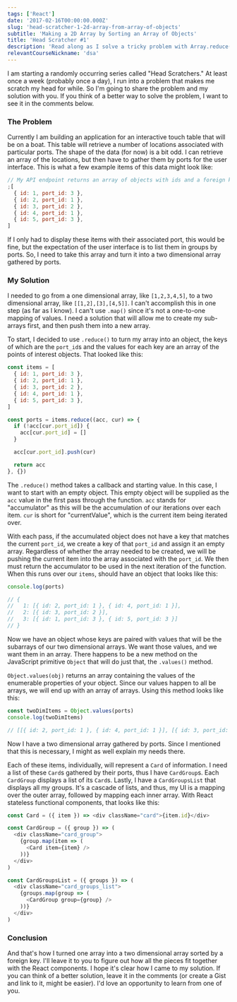 ```yaml
---
tags: ['React']
date: '2017-02-16T00:00:00.000Z'
slug: 'head-scratcher-1-2d-array-from-array-of-objects'
subtitle: 'Making a 2D Array by Sorting an Array of Objects'
title: 'Head Scratcher #1'
description: 'Read along as I solve a tricky problem with Array.reduce()'
relevantCourseNickname: 'dsa'
---
```


I am starting a randomly occurring series called "Head Scratchers." At least once a week (probably once a day), I run into a problem that makes me scratch my head for while. So I'm going to share the problem and my solution with you. If you think of a better way to solve the problem, I want to see it in the comments below.

### The Problem

Currently I am building an application for an interactive touch table that will be on a boat. This table will retrieve a number of locations associated with particular ports. The shape of the data (for now) is a bit odd. I can retrieve an array of the locations, but then have to gather them by ports for the user interface. This is what a few example items of this data might look like:

```javascript
// My API endpoint returns an array of objects with ids and a foreign key to a port
;[
  { id: 1, port_id: 3 },
  { id: 2, port_id: 1 },
  { id: 3, port_id: 2 },
  { id: 4, port_id: 1 },
  { id: 5, port_id: 3 },
]
```

If I only had to display these items with their associated port, this would be fine, but the expectation of the user interface is to list them in groups by ports. So, I need to take this array and turn it into a two dimensional array gathered by ports.

### My Solution

I needed to go from a one dimensional array, like `[1,2,3,4,5]`, to a two dimensional array, like `[[1,2],[3],[4,5]]`. I can't accomplish this in one step (as far as I know). I can't use `.map()` since it's not a one-to-one mapping of values. I need a solution that will allow me to create my sub-arrays first, and then push them into a new array.

To start, I decided to use `.reduce()` to turn my array into an object, the keys of which are the `port_id`s and the values for each key are an array of the points of interest objects. That looked like this:

```javascript
const items = [
  { id: 1, port_id: 3 },
  { id: 2, port_id: 1 },
  { id: 3, port_id: 2 },
  { id: 4, port_id: 1 },
  { id: 5, port_id: 3 },
]

const ports = items.reduce((acc, cur) => {
  if (!acc[cur.port_id]) {
    acc[cur.port_id] = []
  }

  acc[cur.port_id].push(cur)

  return acc
}, {})
```

The `.reduce()` method takes a callback and starting value. In this case, I want to start with an empty object. This empty object will be supplied as the `acc` value in the first pass through the function. `acc` stands for "accumulator" as this will be the accumulation of our iterations over each item. `cur` is short for "currentValue", which is the current item being iterated over.

With each pass, if the accumulated object does not have a key that matches the current `port_id`, we create a key of that `port_id` and assign it an empty array. Regardless of whether the array needed to be created, we will be pushing the current item into the array associated with the `port_id`. We then must return the accumulator to be used in the next iteration of the function. When this runs over our `items`, should have an object that looks like this:

```javascript
console.log(ports)

// {
//   1: [{ id: 2, port_id: 1 }, { id: 4, port_id: 1 }],
//   2: [{ id: 3, port_id: 2 }],
//   3: [{ id: 1, port_id: 3 }, { id: 5, port_id: 3 }]
// }
```

Now we have an object whose keys are paired with values that will be the subarrays of our two dimensional arrays. We want those values, and we want them in an array. There happens to be a new method on the JavaScript primitive `Object` that will do just that, the `.values()` method.

`Object.values(obj)` returns an array containing the values of the enumerable properties of your object. Since our values happen to all be arrays, we will end up with an array of arrays. Using this method looks like this:

```javascript
const twoDimItems = Object.values(ports)
console.log(twoDimItems)

// [[{ id: 2, port_id: 1 }, { id: 4, port_id: 1 }], [{ id: 3, port_id: 2 }], [{ id: 1, port_id: 3 }, { id: 5, port_id: 3 }]]
```

Now I have a two dimensional array gathered by ports. Since I mentioned that this is necessary, I might as well explain my needs there.

Each of these items, individually, will represent a `Card` of information. I need a list of these `Card`s gathered by their ports, thus I have `CardGroup`s. Each `CardGroup` displays a list of its `Card`s. Lastly, I have a `CardGroupsList` that displays all my groups. It's a cascade of lists, and thus, my UI is a mapping over the outer array, followed by mapping each inner array. With React stateless functional components, that looks like this:

```javascript
const Card = ({ item }) => <div className="card">{item.id}</div>

const CardGroup = ({ group }) => (
  <div className="card_group">
    {group.map(item => (
      <Card item={item} />
    ))}
  </div>
)

const CardGroupsList = ({ groups }) => (
  <div className="card_groups_list">
    {groups.map(group => (
      <CardGroup group={group} />
    ))}
  </div>
)
```

### Conclusion

And that's how I turned one array into a two dimensional array sorted by a foreign key. I'll leave it to you to figure out how all the pieces fit together with the React components. I hope it's clear how I came to my solution. If you can think of a better solution, leave it in the comments (or create a Gist and link to it, might be easier). I'd love an opportunity to learn from one of you.

